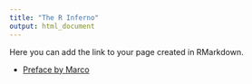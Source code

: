 ```yaml
---
title: "The R Inferno"
output: html_document
---
```


Here you can add the link to your page created in RMarkdown.

- [Preface by Marco](preface.html)

